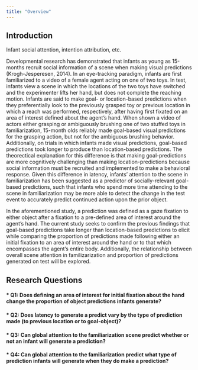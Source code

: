 ```yaml
---
title: "Overview"
---
```


## Introduction

Infant social attention, intention attribution, etc.

Developmental research has demonstrated that infants as young as 15-months recruit social information of a scene when making visual predictions (Krogh-Jesperesen, 2014). In an eye-tracking paradigm, infants are first familiarized to a video of a female agent acting on one of two toys. In test, infants view a scene in which the locations of the two toys have switched and the experimenter lifts her hand, but does not complete the reaching motion. Infants are said to make goal- or location-based predictions when they preferentially look to the previously grasped toy or previous location in which a reach was performed, respectively, after having first fixated on an area of interest defined about the agent's hand. When shown a video of actors either grasping or ambiguously brushing  one of two stuffed toys in familiarization, 15-month olds reliably made goal-based visual predictions for the grasping action, but not for the ambiguous brushing behavior. Additionally, on trials in which infants made visual predictions, goal-based predictions took longer to produce than location-based predictions. The theorectical explanation for this difference is that making goal-predictions are more cognitively challenging than making location-predictions because social information must be recruited and implemented to make a behavioral response. Given this difference in latency, infants' attention to the scene in familiarization has been suggested as a predictor of socially-relevant goal-based predictions, such that infants who spend more time attending to the scene in familiarization may be more able to detect the change in the test event to accurately predict continued action upon the prior object.  
  
In the aforementioned study, a prediction was defined as a gaze fixation to either object after a fixation to a pre-defined area of interest around the agent's hand. The current study seeks to confirm the previous findings that goal-based predictions take longer than location-based predictions to elicit while comparing the proportion of predictions made following either an initial fixation to an area of interest around the hand or to that which encompasses the agent's entire body. Additionally, the relationship between overall scene attention in familizarization and proportion of predictions generated on test will be explored. 
  
## Research Questions
#### * Q1: Does defining an area of interest for initial fixation about the hand change the proportion of object predictions infants generate?
#### * Q2: Does latency to generate a predict vary by the type of prediction made (to previous location or to goal-object)?
#### * Q3: Can global attention to the familiarization scene predict whether or not an infant will generate a prediction?
#### * Q4: Can global attention to the familiarization predict what type of prediction infants will generate when they do make a prediction?
